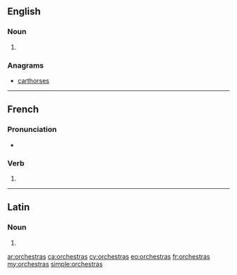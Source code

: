 ==English==

===Noun===
{{head|en|plural}}

# {{plural of|orchestra|lang=en}}

===Anagrams===
* [[carthorses#English|carthorses]]

----

==French==

===Pronunciation===
* {{IPA|lang=fr|/ɔʁ.kɛs.tʁa/}}

===Verb===
{{fr-verb-form}}

# {{inflection of|orchestrer||2|s|phis|lang=fr}}

----

==Latin==

===Noun===
{{la-noun-form|orchēstrās}}

# {{inflection of|orchēstra||acc|p|lang=la}}

[[ar:orchestras]]
[[ca:orchestras]]
[[cy:orchestras]]
[[eo:orchestras]]
[[fr:orchestras]]
[[my:orchestras]]
[[simple:orchestras]]